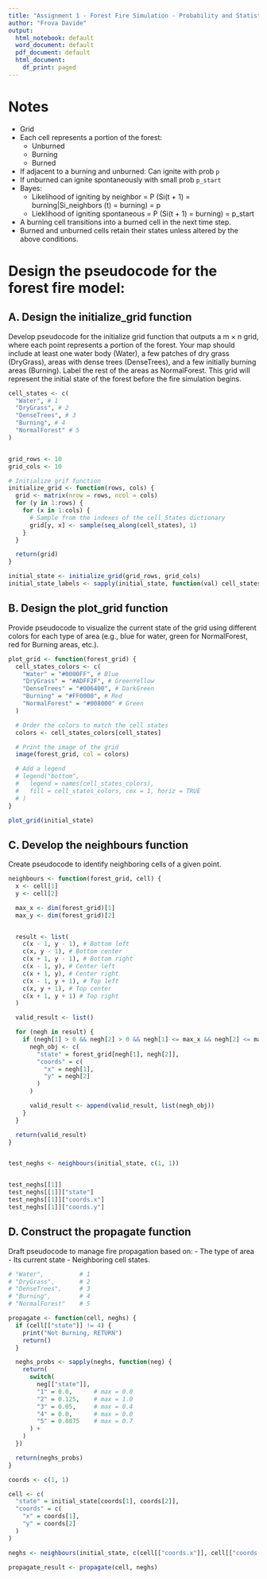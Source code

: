 ```yaml
---
title: "Assignment 1 - Forest Fire Simulation - Probability and Statistics 2023"
author: "Frova Davide"
output:
  html_notebook: default
  word_document: default
  pdf_document: default
  html_document:
    df_print: paged
---
```


# Notes
- Grid
- Each cell represents a portion of the forest:
  - Unburned
  - Burning
  - Burned
- If adjacent to a burning and unburned: Can ignite with prob `p`
- If unburned can ignite spontaneously with small prob `p_start`
- Bayes:
  - Likelihood of igniting by neighbor = P (Si(t + 1) = burning|Si_neighbors (t) = burning) = p
  - Lieklihood of igniting spontaneous = P (Si(t + 1) = burning) = p_start
- A burning cell transitions into a burned cell in the next time step.
- Burned and unburned cells retain their states unless altered by the above conditions.


# Design the pseudocode for the forest fire model:
## A. Design the initialize_grid function

Develop pseudocode for the initialize grid
function that outputs a m × n grid, where each point represents a portion of the forest. Your map
should include at least one water body (Water), a few patches of dry grass (DryGrass), areas with
dense trees (DenseTrees), and a few initially burning areas (Burning). Label the rest of the areas
as NormalForest. This grid will represent the initial state of the forest before the fire simulation
begins.


<!-- TODO: Add pseudocode -->

```r
cell_states <- c(
  "Water", # 1
  "DryGrass", # 2
  "DenseTrees", # 3
  "Burning", # 4
  "NormalForest" # 5
)


grid_rows <- 10
grid_cols <- 10

# Initialize grif function
initialize_grid <- function(rows, cols) {
  grid <- matrix(nrow = rows, ncol = cols)
  for (y in 1:rows) {
    for (x in 1:cols) {
      # Sample from the indexes of the cell_States dictionary
      grid[y, x] <- sample(seq_along(cell_states), 1)
    }
  }

  return(grid)
}

initial_state <- initialize_grid(grid_rows, grid_cols)
initial_state_labels <- sapply(initial_state, function(val) cell_states[val])
```

## B. Design the plot_grid function
Provide pseudocode to visualize the current state
of the grid using different colors for each type of area (e.g., blue for water, green for NormalForest,
red for Burning areas, etc.).

<!-- TODO: Add pseudocode -->

```r
plot_grid <- function(forest_grid) {
  cell_states_colors <- c(
    "Water" = "#0000FF", # Blue
    "DryGrass" = "#ADFF2F", # GreenYellow
    "DenseTrees" = "#006400", # DarkGreen
    "Burning" = "#FF0000", # Red
    "NormalForest" = "#008000" # Green
  )

  # Order the colors to match the cell states
  colors <- cell_states_colors[cell_states]

  # Print the image of the grid
  image(forest_grid, col = colors)

  # Add a legend
  # legend("bottom",
  #   legend = names(cell_states_colors),
  #   fill = cell_states_colors, cex = 1, horiz = TRUE
  # )
}

plot_grid(initial_state)
```

## C. Develop the neighbours function
Create pseudocode to identify neighboring cells
of a given point.

<!-- TODO: Add pseudocode 
Initially saved only the coordinates,
now i save state, and coordinates
-->

```R
neighbours <- function(forest_grid, cell) {
  x <- cell[1]
  y <- cell[2]

  max_x <- dim(forest_grid)[1]
  max_y <- dim(forest_grid)[2]


  result <- list(
    c(x - 1, y - 1), # Bottom left
    c(x, y - 1), # Bottom center
    c(x + 1, y - 1), # Bottom right
    c(x - 1, y), # Center left
    c(x + 1, y), # Center right
    c(x - 1, y + 1), # Top left
    c(x, y + 1), # Top center
    c(x + 1, y + 1) # Top right
  )

  valid_result <- list()

  for (negh in result) {
    if (negh[1] > 0 && negh[2] > 0 && negh[1] <= max_x && negh[2] <= max_y) {
      negh_obj <- c(
        "state" = forest_grid[negh[1], negh[2]],
        "coords" = c(
          "x" = negh[1],
          "y" = negh[2]
        )
      )

      valid_result <- append(valid_result, list(negh_obj))
    }
  }

  return(valid_result)
}


test_neghs <- neighbours(initial_state, c(1, 1))


test_neghs[[1]]
test_neghs[[1]]["state"]
test_neghs[[1]]["coords.x"]
test_neghs[[1]]["coords.y"]
```

## D. Construct the propagate function
Draft pseudocode to manage fire propagation based on:
- The type of area
- Its current state
- Neighboring cell states.

<!-- TODO: Add pseudocode -->

```R
# "Water",          # 1
# "DryGrass",       # 2
# "DenseTrees",     # 3
# "Burning",        # 4
# "NormalForest"    # 5

propagate <- function(cell, neghs) {
  if (cell[["state"]] != 4) {
    print("Not Burning, RETURN")
    return()
  }

  neghs_probs <- sapply(neghs, function(neg) {
    return(
      switch(
        neg[["state"]],
        "1" = 0.0,      # max = 0.0
        "2" = 0.125,    # max = 1.0
        "3" = 0.05,     # max = 0.4
        "4" = 0.0,      # max = 0.0
        "5" = 0.0875    # max = 0.7
      ) + 
    )
  })

  return(neghs_probs)
}

coords <- c(1, 1)

cell <- c(
  "state" = initial_state[coords[1], coords[2]],
  "coords" = c(
    "x" = coords[1],
    "y" = coords[2]
  )
)

neghs <- neighbours(initial_state, c(cell[["coords.x"]], cell[["coords.y"]]))

propagate_result <- propagate(cell, neghs)
```